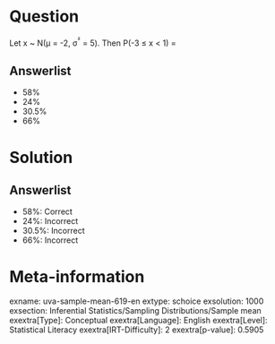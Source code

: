 Question
========

Let x \~ N(μ = -2, σ^²^ = 5). Then P(-3 ≤ x \< 1) =

Answerlist
----------

* 58%
* 24%
* 30.5%
* 66%

Solution
========

Answerlist
----------

* 58%: Correct
* 24%: Incorrect
* 30.5%: Incorrect
* 66%: Incorrect

Meta-information
================
exname: uva-sample-mean-619-en
extype: schoice
exsolution: 1000
exsection: Inferential Statistics/Sampling Distributions/Sample mean
exextra[Type]: Conceptual
exextra[Language]: English
exextra[Level]: Statistical Literacy
exextra[IRT-Difficulty]: 2
exextra[p-value]: 0.5905
